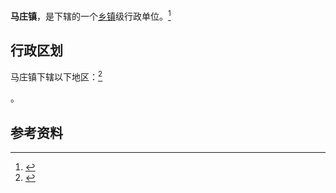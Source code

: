 {{中国乡级行政区|37/13/25/109/000}}

'''马庄镇'''，是{{PRC admin/fullname|37/13/25/109/000|3}}下辖的一个[[乡镇|乡镇]]级行政单位。<ref>{{PRC admin/ref sgc|{{PRC admin/parent|37/13/25/109/000}}}}</ref>

== 行政区划 ==

马庄镇下辖以下地区：<ref>{{PRC admin/ref sgc|37/13/25/109/000}}</ref>

{{PRC admin/children|37/13/25/109/000}}。

== 参考资料 ==

{{reflist}}

{{行政区划小作品}}
{{PRC admin/navcat|37/13/25/109/000}}